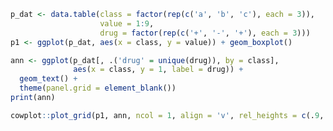 
```r
p_dat <- data.table(class = factor(rep(c('a', 'b', 'c'), each = 3)), 
                    value = 1:9, 
                    drug = factor(rep(c('+', '-', '+'), each = 3)))
p1 <- ggplot(p_dat, aes(x = class, y = value)) + geom_boxplot()
```

```r
ann <- ggplot(p_dat[, .('drug' = unique(drug)), by = class], 
              aes(x = class, y = 1, label = drug)) + 
  geom_text() + 
  theme(panel.grid = element_blank())
print(ann)
```
             
```r
cowplot::plot_grid(p1, ann, ncol = 1, align = 'v', rel_heights = c(.9, .1))
```

